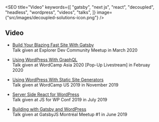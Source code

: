 

<SEO
  title="Video"
  keywords={[
    "gatsby",
    "next js",
    "react",
    "decoupled",
    "headless",
    "wordpress",
    "videos",
    "talks",
  ]}
  image={"src/images/decoupled-solutions-icon.png"}
/>

<Container>

## Video  

- [Build Your Blazing Fast Site With Gatsby](https://youtu.be/MmMMMIvuPU8?t=2607)  
Talk given at Explorer Dev Community Meetup in March 2020  

- [Using WordPress With GraphQL](https://www.crowdcast.io/e/22feb20WPstream/8)  
Talk given at WordCamp Asia 2020 [Pop-Up Livestream] in Februay 2020  

- [Using WordPress With Static Site Generators](https://wordpress.tv/2019/11/14/jason-bahl-muhammad-muhsin-using-wordpress-with-static-site-generators/)  
Talk given at WordCamp US 2019 in November 2019  

- [Server Side React for WordPress](https://youtu.be/TkNH2QB5oDA)  
Talk given at JS for WP Conf 2019 in July 2019  

- [Building with Gatsby and WordPress](https://youtu.be/t7KwexCFW9o)  
Talk given at GatsbyJS Montréal Meetup #1 in June 2019  

</Container>
